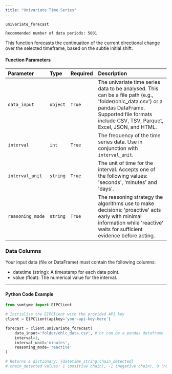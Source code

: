 ```yaml
---
title: "Univariate Time Series"
---
```


`univariate_forecast`

`Recommended number of data periods: 5001`

This function forecasts the continuation of the current directional change over the selected timeframe, based on the subtle initial shift.

#### Function Parameters

| Parameter        | Type     | Required | Description                                                                                                                                                                                            |
| :--------------- | :------- | :------- | :----------------------------------------------------------------------------------------------------------------------------------------------------------------------------------------------------- |
| `data_input`     | `object` | `True`   | The univariate time series data to be analysed. This can be a file path (e.g., 'folder/ohlc_data.csv') or a pandas DataFrame. Supported file formats include CSV, TSV, Parquet, Excel, JSON, and HTML. |
| `interval`       | `int`    | `True`   | The frequency of the time series data. Use in conjunction with `interval_unit`.                                                                                                                        |
| `interval_unit`  | `string` | `True`   | The unit of time for the interval. Accepts one of the following values: 'seconds', 'minutes' and 'days'.                                                                                               |
| `reasoning_mode` | `string` | `True`   | The reasoning strategy the algorithms use to make decisions: 'proactive' acts early with minimal information while 'reactive' waits for sufficient evidence before acting.                             |

### Data Columns

Your input data (file or DataFrame) must contain the following columns:

- datetime (string): A timestamp for each data point.
- value (float): The numerical value for the interval.

---

#### Python Code Example

```python
from sumtyme import EIPClient

# Initialise the EIPClient with the provided API key
client = EIPClient(apikey='your-api-key-here')

forecast = client.univariate_forecast(
    data_input='folder/ohlc_data.csv', # or can be a pandas dataframe 
    interval=1,
    interval_unit='minutes',
    reasoning_mode='reactive'
)

# Returns a dictionary: {datetime_string:chain_detected}
# chain_detected values: 1 (positive chain), -1 (negative chain), 0 (no chain detected)
```
